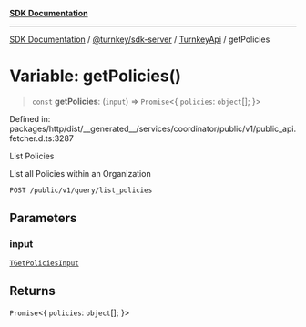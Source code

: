 [**SDK Documentation**](../../../../../README.mdx)

***

[SDK Documentation](../../../../../packages.mdx) / [@turnkey/sdk-server](../../../README.mdx) / [TurnkeyApi](../README.mdx) / getPolicies

# Variable: getPolicies()

> `const` **getPolicies**: (`input`) => `Promise`\<\{ `policies`: `object`[]; \}\>

Defined in: packages/http/dist/\_\_generated\_\_/services/coordinator/public/v1/public\_api.fetcher.d.ts:3287

List Policies

List all Policies within an Organization

`POST /public/v1/query/list_policies`

## Parameters

### input

[`TGetPoliciesInput`](../type-aliases/TGetPoliciesInput.mdx)

## Returns

`Promise`\<\{ `policies`: `object`[]; \}\>
